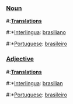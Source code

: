 ===[[Noun]]===
#:'''[[Translation]]s'''
#:*[[Interlingua]]: [[brasiliano]]
#:*[[Portuguese]]: [[brasileiro]]
===[[Adjective]]===
#:'''[[Translation]]s'''
#:*[[Interlingua]]: [[brasilian]]
#:*[[Portuguese]]: [[brasileiro]]
